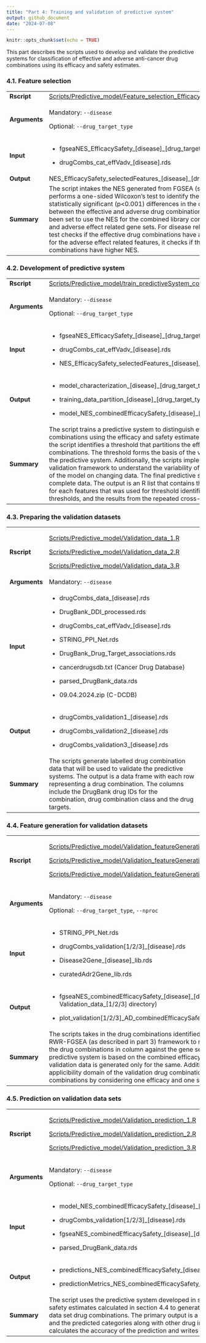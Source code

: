 ```yaml
---
title: "Part 4: Training and validation of predictive system"
output: github_document
date: "2024-07-08"
---
```


```r
knitr::opts_chunk$set(echo = TRUE)
```

This part describes the scripts used to develop and validate the predictive systems for classification of effective and adverse anti-cancer drug combinations using its efficacy and safety estimates.

### 4.1. Feature selection

+---------------+-----------------------------------------------------------------------------------------------------------------------------------------------------------------------------------------------------------------------------------------------------------------------------------------------------------------------------------------------------------------------------------------------------------------------------------------------------------------------------------------------------------------------------------------------------------------------------------------------------------------------+
| **Rscript**   | [Scripts/Predictive_model/Feature_selection_EfficacySafety.R](../Scripts/Predictive_model/Feature_selection_EfficacySafety.R)                                                                                                                                                                                                                                                                                                                                                                                                                                                                                         |
+---------------+-----------------------------------------------------------------------------------------------------------------------------------------------------------------------------------------------------------------------------------------------------------------------------------------------------------------------------------------------------------------------------------------------------------------------------------------------------------------------------------------------------------------------------------------------------------------------------------------------------------------------+
| **Arguments** | Mandatory: `--disease`                                                                                                                                                                                                                                                                                                                                                                                                                                                                                                                                                                                                |
|               |                                                                                                                                                                                                                                                                                                                                                                                                                                                                                                                                                                                                                       |
|               | Optional: `--drug_target_type`                                                                                                                                                                                                                                                                                                                                                                                                                                                                                                                                                                                        |
+---------------+-----------------------------------------------------------------------------------------------------------------------------------------------------------------------------------------------------------------------------------------------------------------------------------------------------------------------------------------------------------------------------------------------------------------------------------------------------------------------------------------------------------------------------------------------------------------------------------------------------------------------+
| **Input**     | -   fgseaNES_EfficacySafety\_[disease]\_[drug_target_type].rds                                                                                                                                                                                                                                                                                                                                                                                                                                                                                                                                                        |
|               |                                                                                                                                                                                                                                                                                                                                                                                                                                                                                                                                                                                                                       |
|               | -   drugCombs_cat_effVadv\_[disease].rds                                                                                                                                                                                                                                                                                                                                                                                                                                                                                                                                                                              |
+---------------+-----------------------------------------------------------------------------------------------------------------------------------------------------------------------------------------------------------------------------------------------------------------------------------------------------------------------------------------------------------------------------------------------------------------------------------------------------------------------------------------------------------------------------------------------------------------------------------------------------------------------+
| **Output**    | NES_EfficacySafety_selectedFeatures\_[disease]\_[drug_target_type].csv                                                                                                                                                                                                                                                                                                                                                                                                                                                                                                                                                |
+---------------+-----------------------------------------------------------------------------------------------------------------------------------------------------------------------------------------------------------------------------------------------------------------------------------------------------------------------------------------------------------------------------------------------------------------------------------------------------------------------------------------------------------------------------------------------------------------------------------------------------------------------+
| **Summary**   | The script intakes the NES generated from FGSEA (section 3.2) and performs a one-sided Wilcoxon's test to identify the features that have statistically significant (p\<0.001) differences in the distribution of NES between the effective and adverse drug combinations. The script has been set to use the NES for the combined library consisting the disease and adverse effect related gene sets. For disease related features, the test checks if the effective drug combinations have a higher NES while for the adverse effect related features, it checks if the adverse drug combinations have higher NES. |
+---------------+-----------------------------------------------------------------------------------------------------------------------------------------------------------------------------------------------------------------------------------------------------------------------------------------------------------------------------------------------------------------------------------------------------------------------------------------------------------------------------------------------------------------------------------------------------------------------------------------------------------------------+

### 4.2. Development of predictive system

+---------------+------------------------------------------------------------------------------------------------------------------------------------------------------------------------------------------------------------------------------------------------------------------------------------------------------------------------------------------------------------------------------------------------------------------------------------------------------------------------------------------------------------------------------------------------------------------------------------------------------------------------------------------------------------------------------------------------------------------------------------------------------------------------------------------------------------------------------------+
| **Rscript**   | [Scripts/Predictive_model/train_predictiveSystem_combinedEfficacySafety_NES.R](../Scripts/Predictive_model/train_predictiveSystem_combinedEfficacySafety_NES.R)                                                                                                                                                                                                                                                                                                                                                                                                                                                                                                                                                                                                                                                                    |
+---------------+------------------------------------------------------------------------------------------------------------------------------------------------------------------------------------------------------------------------------------------------------------------------------------------------------------------------------------------------------------------------------------------------------------------------------------------------------------------------------------------------------------------------------------------------------------------------------------------------------------------------------------------------------------------------------------------------------------------------------------------------------------------------------------------------------------------------------------+
| **Arguments** | Mandatory: `--disease`                                                                                                                                                                                                                                                                                                                                                                                                                                                                                                                                                                                                                                                                                                                                                                                                             |
|               |                                                                                                                                                                                                                                                                                                                                                                                                                                                                                                                                                                                                                                                                                                                                                                                                                                    |
|               | Optional: `--drug_target_type`                                                                                                                                                                                                                                                                                                                                                                                                                                                                                                                                                                                                                                                                                                                                                                                                     |
+---------------+------------------------------------------------------------------------------------------------------------------------------------------------------------------------------------------------------------------------------------------------------------------------------------------------------------------------------------------------------------------------------------------------------------------------------------------------------------------------------------------------------------------------------------------------------------------------------------------------------------------------------------------------------------------------------------------------------------------------------------------------------------------------------------------------------------------------------------+
| **Input**     | -   fgseaNES_EfficacySafety\_[disease]\_[drug_target_type].rds                                                                                                                                                                                                                                                                                                                                                                                                                                                                                                                                                                                                                                                                                                                                                                     |
|               |                                                                                                                                                                                                                                                                                                                                                                                                                                                                                                                                                                                                                                                                                                                                                                                                                                    |
|               | -   drugCombs_cat_effVadv\_[disease].rds                                                                                                                                                                                                                                                                                                                                                                                                                                                                                                                                                                                                                                                                                                                                                                                           |
|               |                                                                                                                                                                                                                                                                                                                                                                                                                                                                                                                                                                                                                                                                                                                                                                                                                                    |
|               | -   NES_EfficacySafety_selectedFeatures\_[disease]\_[drug_target_type].csv                                                                                                                                                                                                                                                                                                                                                                                                                                                                                                                                                                                                                                                                                                                                                         |
+---------------+------------------------------------------------------------------------------------------------------------------------------------------------------------------------------------------------------------------------------------------------------------------------------------------------------------------------------------------------------------------------------------------------------------------------------------------------------------------------------------------------------------------------------------------------------------------------------------------------------------------------------------------------------------------------------------------------------------------------------------------------------------------------------------------------------------------------------------+
| **Output**    | -   model_characterization\_[disease]\_[drug_target_type].tiff                                                                                                                                                                                                                                                                                                                                                                                                                                                                                                                                                                                                                                                                                                                                                                     |
|               |                                                                                                                                                                                                                                                                                                                                                                                                                                                                                                                                                                                                                                                                                                                                                                                                                                    |
|               | -   training_data_partition\_[disease]\_[drug_target_type].tiff                                                                                                                                                                                                                                                                                                                                                                                                                                                                                                                                                                                                                                                                                                                                                                    |
|               |                                                                                                                                                                                                                                                                                                                                                                                                                                                                                                                                                                                                                                                                                                                                                                                                                                    |
|               | -   model_NES_combinedEfficacySafety\_[disease]\_[drug_target_type].rds                                                                                                                                                                                                                                                                                                                                                                                                                                                                                                                                                                                                                                                                                                                                                            |
+---------------+------------------------------------------------------------------------------------------------------------------------------------------------------------------------------------------------------------------------------------------------------------------------------------------------------------------------------------------------------------------------------------------------------------------------------------------------------------------------------------------------------------------------------------------------------------------------------------------------------------------------------------------------------------------------------------------------------------------------------------------------------------------------------------------------------------------------------------+
| **Summary**   | The script trains a predictive system to distinguish effective from adverse drug combinations using the efficacy and safety estimates. Ideally, for each feature, the script identifies a threshold that partitions the effective and adverse drug combinations. The threshold forms the basis of the voting scheme that underlies the predictive system. Additionally, the scripts implements a repeated cross-fold validation framework to understand the variability of the threshold and accuracy of the model on changing data. The final predictive system is trained on the complete data. The output is an R list that contains the logistic regression models for each features that was used for threshold identification, the identified thresholds, and the results from the repeated cross-fold validation framework. |
+---------------+------------------------------------------------------------------------------------------------------------------------------------------------------------------------------------------------------------------------------------------------------------------------------------------------------------------------------------------------------------------------------------------------------------------------------------------------------------------------------------------------------------------------------------------------------------------------------------------------------------------------------------------------------------------------------------------------------------------------------------------------------------------------------------------------------------------------------------+

### 4.3. Preparing the validation datasets

+---------------+-------------------------------------------------------------------------------------------------------------------------------------------------------------------------------------------------------------------------------------------------------------------------------------------------+
| **Rscript**   | [Scripts/Predictive_model/Validation_data_1.R](../Scripts/Predictive_model/Validation_data_1.R)                                                                                                                                                                                                 |
|               |                                                                                                                                                                                                                                                                                                 |
|               | [Scripts/Predictive_model/Validation_data_2.R](../Scripts/Predictive_model/Validation_data_2.R)                                                                                                                                                                                                 |
|               |                                                                                                                                                                                                                                                                                                 |
|               | [Scripts/Predictive_model/Validation_data_3.R](../Scripts/Predictive_model/Validation_data_2.R)                                                                                                                                                                                                 |
+---------------+-------------------------------------------------------------------------------------------------------------------------------------------------------------------------------------------------------------------------------------------------------------------------------------------------+
| **Arguments** | Mandatory: `--disease`                                                                                                                                                                                                                                                                          |
+---------------+-------------------------------------------------------------------------------------------------------------------------------------------------------------------------------------------------------------------------------------------------------------------------------------------------+
| **Input**     | -   drugCombs_data\_[disease].rds                                                                                                                                                                                                                                                               |
|               |                                                                                                                                                                                                                                                                                                 |
|               | -   DrugBank_DDI_processed.rds                                                                                                                                                                                                                                                                  |
|               |                                                                                                                                                                                                                                                                                                 |
|               | -   drugCombs_cat_effVadv\_[disease].rds                                                                                                                                                                                                                                                        |
|               |                                                                                                                                                                                                                                                                                                 |
|               | -   STRING_PPI_Net.rds                                                                                                                                                                                                                                                                          |
|               |                                                                                                                                                                                                                                                                                                 |
|               | -   DrugBank_Drug_Target_associations.rds                                                                                                                                                                                                                                                       |
|               |                                                                                                                                                                                                                                                                                                 |
|               | -   cancerdrugsdb.txt (Cancer Drug Database)                                                                                                                                                                                                                                                    |
|               |                                                                                                                                                                                                                                                                                                 |
|               | -   parsed_DrugBank_data.rds                                                                                                                                                                                                                                                                    |
|               |                                                                                                                                                                                                                                                                                                 |
|               | -   09.04.2024.zip (C-DCDB)                                                                                                                                                                                                                                                                     |
+---------------+-------------------------------------------------------------------------------------------------------------------------------------------------------------------------------------------------------------------------------------------------------------------------------------------------+
| **Output**    | -   drugCombs_validation1\_[disease].rds                                                                                                                                                                                                                                                        |
|               |                                                                                                                                                                                                                                                                                                 |
|               | -   drugCombs_validation2\_[disease].rds                                                                                                                                                                                                                                                        |
|               |                                                                                                                                                                                                                                                                                                 |
|               | -   drugCombs_validation3\_[disease].rds                                                                                                                                                                                                                                                        |
+---------------+-------------------------------------------------------------------------------------------------------------------------------------------------------------------------------------------------------------------------------------------------------------------------------------------------+
| **Summary**   | The scripts generate labelled drug combination data that will be used to validate the predictive systems. The output is a data frame with each row representing a drug combination. The columns include the DrugBank drug IDs for the combination, drug combination class and the drug targets. |
+---------------+-------------------------------------------------------------------------------------------------------------------------------------------------------------------------------------------------------------------------------------------------------------------------------------------------+

### 4.4. Feature generation for validation datasets

+---------------+----------------------------------------------------------------------------------------------------------------------------------------------------------------------------------------------------------------------------------------------------------------------------------------------------------------------------------------------------------------------------------------------------------------------------------------------------------------------------------------------------------------------------------------------------------------------------------------------------------------+
| **Rscript**   | [Scripts/Predictive_model/Validation_featureGeneration_1.R](../Scripts/Predictive_model/Validation_featureGeneration_1.R)                                                                                                                                                                                                                                                                                                                                                                                                                                                                                      |
|               |                                                                                                                                                                                                                                                                                                                                                                                                                                                                                                                                                                                                                |
|               | [Scripts/Predictive_model/Validation_featureGeneration_2.R](../Scripts/Predictive_model/Validation_featureGeneration_2.R)                                                                                                                                                                                                                                                                                                                                                                                                                                                                                      |
|               |                                                                                                                                                                                                                                                                                                                                                                                                                                                                                                                                                                                                                |
|               | [Scripts/Predictive_model/Validation_featureGeneration_3.R](../Scripts/Predictive_model/Validation_featureGeneration_3.R)                                                                                                                                                                                                                                                                                                                                                                                                                                                                                      |
+---------------+----------------------------------------------------------------------------------------------------------------------------------------------------------------------------------------------------------------------------------------------------------------------------------------------------------------------------------------------------------------------------------------------------------------------------------------------------------------------------------------------------------------------------------------------------------------------------------------------------------------+
| **Arguments** | Mandatory: `--disease`                                                                                                                                                                                                                                                                                                                                                                                                                                                                                                                                                                                         |
|               |                                                                                                                                                                                                                                                                                                                                                                                                                                                                                                                                                                                                                |
|               | Optional: `--drug_target_type`, `--nproc`                                                                                                                                                                                                                                                                                                                                                                                                                                                                                                                                                                      |
+---------------+----------------------------------------------------------------------------------------------------------------------------------------------------------------------------------------------------------------------------------------------------------------------------------------------------------------------------------------------------------------------------------------------------------------------------------------------------------------------------------------------------------------------------------------------------------------------------------------------------------------+
| **Input**     | -   STRING_PPI_Net.rds                                                                                                                                                                                                                                                                                                                                                                                                                                                                                                                                                                                         |
|               |                                                                                                                                                                                                                                                                                                                                                                                                                                                                                                                                                                                                                |
|               | -   drugCombs_validation[1/2/3]\_[disease].rds                                                                                                                                                                                                                                                                                                                                                                                                                                                                                                                                                                 |
|               |                                                                                                                                                                                                                                                                                                                                                                                                                                                                                                                                                                                                                |
|               | -   Disease2Gene\_[disease]\_lib.rds                                                                                                                                                                                                                                                                                                                                                                                                                                                                                                                                                                           |
|               |                                                                                                                                                                                                                                                                                                                                                                                                                                                                                                                                                                                                                |
|               | -   curatedAdr2Gene_lib.rds                                                                                                                                                                                                                                                                                                                                                                                                                                                                                                                                                                                    |
+---------------+----------------------------------------------------------------------------------------------------------------------------------------------------------------------------------------------------------------------------------------------------------------------------------------------------------------------------------------------------------------------------------------------------------------------------------------------------------------------------------------------------------------------------------------------------------------------------------------------------------------+
| **Output**    | -   fgseaNES_combinedEfficacySafety\_[disease]\_[drug_target_type].rds (in Validation_data\_[1/2/3] directory)                                                                                                                                                                                                                                                                                                                                                                                                                                                                                                 |
|               |                                                                                                                                                                                                                                                                                                                                                                                                                                                                                                                                                                                                                |
|               | -   plot_validation[1/2/3]\_AD_combinedEfficacySafety\_[disease]\_[drug_target_type].tiff                                                                                                                                                                                                                                                                                                                                                                                                                                                                                                                      |
+---------------+----------------------------------------------------------------------------------------------------------------------------------------------------------------------------------------------------------------------------------------------------------------------------------------------------------------------------------------------------------------------------------------------------------------------------------------------------------------------------------------------------------------------------------------------------------------------------------------------------------------+
| **Summary**   | The scripts takes in the drug combinations identified in section 4.3 and implements the RWR-FGSEA (as described in part 3) framework to return a data frame of the NES for the drug combinations in column against the gene sets in rows. However, since our predictive system is based on the combined efficacy-safety library, the NES for the validation data is generated only for the same. Additionally, the scripts plot the applicibility domain of the validation drug combinations w.r.t the training set drug combinations by considering one efficacy and one safety feature for the scatter plot. |
+---------------+----------------------------------------------------------------------------------------------------------------------------------------------------------------------------------------------------------------------------------------------------------------------------------------------------------------------------------------------------------------------------------------------------------------------------------------------------------------------------------------------------------------------------------------------------------------------------------------------------------------+

### 4.5. Prediction on validation data sets

+---------------+---------------------------------------------------------------------------------------------------------------------------------------------------------------------------------------------------------------------------------------------------------------------------------------------------------------------------------------------------------------------------------------------------------------------------+
| **Rscript**   | [Scripts/Predictive_model/Validation_prediction_1.R](../Scripts/Predictive_model/Validation_prediction_1.R)                                                                                                                                                                                                                                                                                                               |
|               |                                                                                                                                                                                                                                                                                                                                                                                                                           |
|               | [Scripts/Predictive_model/Validation_prediction_2.R](../Scripts/Predictive_model/Validation_prediction_2.R)                                                                                                                                                                                                                                                                                                               |
|               |                                                                                                                                                                                                                                                                                                                                                                                                                           |
|               | [Scripts/Predictive_model/Validation_prediction_3.R](../Scripts/Predictive_model/Validation_prediction_3.R)                                                                                                                                                                                                                                                                                                               |
+---------------+---------------------------------------------------------------------------------------------------------------------------------------------------------------------------------------------------------------------------------------------------------------------------------------------------------------------------------------------------------------------------------------------------------------------------+
| **Arguments** | Mandatory: `--disease`                                                                                                                                                                                                                                                                                                                                                                                                    |
|               |                                                                                                                                                                                                                                                                                                                                                                                                                           |
|               | Optional: `--drug_target_type`                                                                                                                                                                                                                                                                                                                                                                                            |
+---------------+---------------------------------------------------------------------------------------------------------------------------------------------------------------------------------------------------------------------------------------------------------------------------------------------------------------------------------------------------------------------------------------------------------------------------+
| **Input**     | -   model_NES_combinedEfficacySafety\_[disease]\_[drug_target_type].rds                                                                                                                                                                                                                                                                                                                                                   |
|               |                                                                                                                                                                                                                                                                                                                                                                                                                           |
|               | -   drugCombs_validation[1/2/3]\_[disease].rds                                                                                                                                                                                                                                                                                                                                                                            |
|               |                                                                                                                                                                                                                                                                                                                                                                                                                           |
|               | -   fgseaNES_combinedEfficacySafety\_[disease]\_[drug_target_type].rds                                                                                                                                                                                                                                                                                                                                                    |
|               |                                                                                                                                                                                                                                                                                                                                                                                                                           |
|               | -   parsed_DrugBank_data.rds                                                                                                                                                                                                                                                                                                                                                                                              |
+---------------+---------------------------------------------------------------------------------------------------------------------------------------------------------------------------------------------------------------------------------------------------------------------------------------------------------------------------------------------------------------------------------------------------------------------------+
| **Output**    | -   predictions_NES_combinedEfficacySafety\_[disease]\_[drug_target_type].csv                                                                                                                                                                                                                                                                                                                                             |
|               |                                                                                                                                                                                                                                                                                                                                                                                                                           |
|               | -   predictionMetrics_NES_combinedEfficacySafety\_[disease]\_[drug_target_type].csv                                                                                                                                                                                                                                                                                                                                       |
+---------------+---------------------------------------------------------------------------------------------------------------------------------------------------------------------------------------------------------------------------------------------------------------------------------------------------------------------------------------------------------------------------------------------------------------------------+
| **Summary**   | The script uses the predictive system developed in section 4.2 and the efficacy and safety estimates calculated in section 4.4 to generate predictions for the validation data set drug combinations. The primary output is a data frame with the final score and the predicted categories along with other drug information. The script also calculates the accuracy of the prediction and writes it as a separate file. |
+---------------+---------------------------------------------------------------------------------------------------------------------------------------------------------------------------------------------------------------------------------------------------------------------------------------------------------------------------------------------------------------------------------------------------------------------------+
